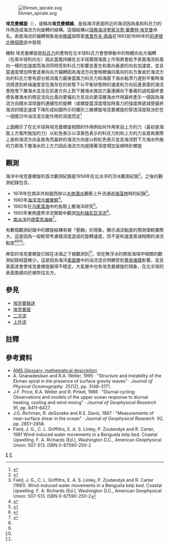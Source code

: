 {{noteTA
|1=zh-cn:埃克曼; zh-tw:艾克曼; zh-hk:埃克曼;
}}
[[Image:Ekman_spirale.svg|right]]

'''埃克曼螺旋'''（{{lang-en|'''Ekman spiral'''}}），或稱為'''埃克曼螺線'''，是指海洋表面附近的海流因為風和科氏力的作用造成海流方向旋轉的結構。這個結構以[[瑞典|瑞典]][[海洋學家|海洋學家]][[埃克曼|沃恩·華費特·埃克曼]]命名。表面海流的偏轉現象是由[[挪威|挪威]]探險家[[弗里乔夫·南森|弗里乔夫·南森]]在1893到1896年的[[南森的前進號遠征|前進號北極探險]]途中發現

機制 
埃克曼螺旋是[[科氏力|科氏力]]的產物在北半球科氏力會使移動中的物體向右方偏轉（在南半球則向左）因此當風持續在北半球廣闊海面上作用將會給予表面海流和風向一樣的加速度而海流同時受到科氏力影響並產生和風向垂直的向右加速度，並且當速度增加時會逐漸向右方偏轉因為海流方向會稍微偏向風向的右方垂直於海流方向的科氏力會有部分抵消風力最後當風力科氏力和海面下海水黏滯力達到平衡時海流將達到終端速度並在風存在的狀態下以平衡狀態時的速度和方向前進表面的海流會拖曳下層海水並且在前進方向上對下層海水施加力量連續向下重複的過程最終會使各層海水的穩定流向比風向更偏右方並且向更深層海水作用最終產生一個因為海流方向隨水深改變的連續性的旋轉（或螺旋當深度增加時風力的強度將遞減使最終海流的穩定速度下降形成如圖所示的錐形三維螺旋埃克曼螺旋的穿透深度取決於在一個擺日中湍流混合能作用的深度而定<ref>{{cite web
| title=Pendulum day. AMS Glossary
| url=http://glossary.ametsoc.org/wiki/Pendulum_day
| accessdate=2007-06-28
| archive-date=2015-10-05
| archive-url=https://web.archive.org/web/20151005211846/http://glossary.ametsoc.org/wiki/Pendulum_day
| dead-url=no
}}</ref>

上圖顯示了在北半球與埃克曼螺旋相關的作用例如何作用來自上方的力（最初是海面上方風所施加的力）以紅色表示以深黃色表示的科氏力則和上方的力呈直角實際上是和海流方向呈直角而最終的海流方向是以粉紅色表示並且海流對下方海水所施的力即為下層海水的上方力因此海流方向就隨著深度增加呈順時針螺旋

== 觀測 ==
海洋中埃克曼螺旋的首次觀測紀錄是1958年在北冰洋的浮冰觀測紀錄<ref name = "Hunkins">{{cite journal | last1 = Hunkins | first1 = K. | title = Ekman drift currents in the Arctic Ocean | url = https://archive.org/details/sim_deep-sea-research_1966_13/page/607 | journal = Deep-Sea Res. | volume = 13 | pages = 607–620 | year = 1966  }}</ref>。之後的觀測紀錄包含。
* 1978年在南非共和國西岸以[[水肺潛水|水肺潛水]]觀察上升流通過[[海藻林|海藻林]]時的紀錄<ref>Field, J. G., C. L. Griffiths, E. A. S. Linley, P. Zoutendyk and R. Carter (1981). Wind-induced water movements in a Benguela kelp bed. Coastal Upwelling. F. A. Richards (Ed.), Washington D.C., American Geophysical Union: 507-513. ISBN 0-87590-250-2</ref>。
* 1980年[[海洋混合層實驗|海洋混合層實驗]]<ref name = "Davis">{{cite journal | last1 = Davis | first1 = R.E. | first2 = R. | last2 = de Szoeke | first3 = P. | last3 = Niiler. | title = Part II: Modelling the mixed layer response | journal = Deep-Sea Res. | volume = 28 | pages = 1453–1475 | year = 1981 | doi = 10.1016/0198-0149(81)90092-3 | issue = 12|bibcode = 1981DSRI...28.1453D }}</ref>。
* 1982年在[[马尾藻海|马尾藻海]]中的長期上層海洋研究<ref name = "Price">{{cite journal | last1 = Price | first1 = J.F. | last2= Weller | first2= R.A.| last3= Schudlich|first3=R.R.| title =  Wind-Driven Ocean Currents and Ekman Transport | journal = Science | volume = 238 | pages = 1534–1538 | year = 1987  |bibcode = 1987Sci...238.1534P |doi = 10.1126/science.238.4833.1534 }}</ref>。
* 1993年東側邊界洋流實驗中觀測[[加利福尼亞洋流|加利福尼亞洋流]]<ref name = "Chereskin">{{cite journal|last=Chereskin|first=T.K.|title=Direct evidence for an Ekman balance in the California Current|journal=Journal of Geophysical Research|year=1995|volume=100|pages=18261–18269|bibcode = 1995JGR...10018261C |doi = 10.1029/95JC02182 }}</ref>。
* [[南冰洋|南冰洋]]的[[德雷克海峽|德雷克海峽]]<ref name = "Lenn">{{cite journal|last1=Lenn|first1=Y|last2=Chereskin|first2=T.K.|title=Observation of Ekman Currents in the Southern Ocean|journal=Journal Of Physical Oceanograph|year=2009|volume=39|pages=768–779}}</ref>。

有數個觀測紀錄中的螺旋結構有被「壓縮」的現象，顯示渦流黏度的預測值較實際大，這是因為一般較常考慮隨深度造成的旋轉速度，而不是和速度衰減相關的渦流黏度<ref name = "Price" /><ref name = "Chereskin" /><ref name = "Lenn" />。

典型的埃克曼螺旋已經在冰海之下被觀測到<ref name = "Hunkins" />，但在無浮冰的開放海域中相關的觀測紀錄相當稀少。這是因為海洋[[表面層|表面層]]中的湍流混合明顯受到[[晝夜循環|晝夜循環]]影響，並且表面波會使埃克曼螺旋變得不穩定。大氣層中也有埃克曼螺旋的現象，在北半球的表面風傾向於被吹往左方。

==參見==
* [[埃克曼输送|埃克曼输送]]
* [[埃克曼层|埃克曼层]]
* [[二次流|二次流]]
* [[上升流|上升流]]

==註釋==
{{reflist}}

==參考資料==
{{Commons|Ekman spiral}}
* [https://web.archive.org/web/20180420075105/http://glossary.ametsoc.org/wiki/Ekman_spiral AMS Glossary, mathematical description]
* A. Gnanadesikan and R.A. Weller, 1995 · "Structure and instability of the Ekman spiral in the presence of surface gravity waves" · ''Journal of Physical Oceanography''  25(12), pp. 3148–3171.
* J.F. Price, R.A. Weller and R. Pinkel, 1986 · "Diurnal cycling: Observations and models of the upper ocean response to diurnal heating, cooling and wind mixing" · ''Journal of Geophysical Research''  91, pp. 8411–8427.
* J.G. Richman, R. deSzoeke and R.E. Davis, 1987 · "Measurements of near-surface shear in the ocean" · ''Journal of Geophysical Research''  92, pp. 2851–2858.
* Field, J. G., C. L. Griffiths, E. A. S. Linley, P. Zoutendyk and R. Carter, 1981  Wind-induced water movements in a Benguela kelp bed. Coastal Upwelling. F. A. Richards (Ed.), Washington D.C., American Geophysical Union: 507-513. ISBN 0-87590-250-2

[[Category:物理海洋学|E]]
[[Category:流體動力學|E]]